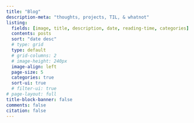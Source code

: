 ```yaml
---
title: "Blog" 
description-meta: "thoughts, projects, TIL, & whatnot"
listing:
  fields: [image, title, description, date, reading-time, categories]
  contents: posts
  sort: "date desc"
  # type: grid
  type: default
  # grid-columns: 2
  # image-height: 240px
  image-align: left
  page-size: 5
  categories: true
  sort-ui: true
  # filter-ui: true
# page-layout: full
title-block-banner: false
comments: false
citation: false
---
```



